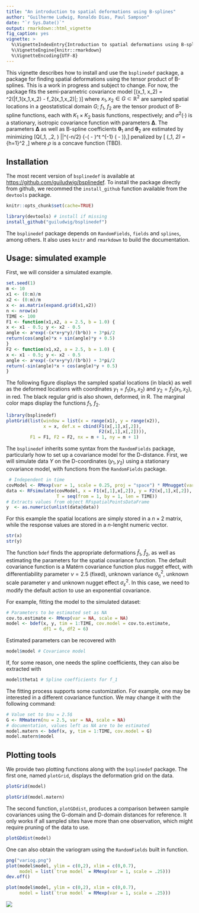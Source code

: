 ---
title: "An introduction to spatial deformations using B-splines"
author: "Guilherme Ludwig, Ronaldo Dias, Paul Sampson"
date: "`r Sys.Date()`"
output: rmarkdown::html_vignette
fig_caption: yes
vignette: >
  %\VignetteIndexEntry{Introduction to spatial deformations using B-splines}
  %\VignetteEngine{knitr::rmarkdown}
  %\VignetteEncoding{UTF-8}
---

This vignette describes how to install and use the `bsplinedef` package, a package for finding spatial deformations using the tensor product of B-splines. This is a work in progress and subject to change. For now, the package fits the semi-parametric covariance model \[\Gamma(x_1, x_2) =  \sigma^2(\|f_1(x_1,x_2) - f_2(x_1,x_2)\|; \boldsymbol\Delta)\] where $x_1, x_2 \in G \subset \mathbb{R}^2$ are sampled spatial locations in a geostatistical domain $G;$ $f_1,$ $f_2$ are the tensor product of B-spline functions, each with $K_1 \times K_2$ basis functions, respectively; and $\sigma^2(\cdot)$ is a stationary, isotropic covariance function with parameters $\boldsymbol\Delta$. The parameters $\boldsymbol\Delta$ as well as B-spline coefficients $\boldsymbol\theta_1$ and $\boldsymbol\theta_2$ are estimated by minimizing \[Q(\boldsymbol\theta_1, \boldsymbol\theta_2, \boldsymbol\Delta) \propto |\boldsymbol\Sigma|^{-n/2} \exp\left\{-\frac{1}{2}\left(\mathbf{Y} - \boldsymbol\mu \right)^t \boldsymbol\Sigma^{-1} \left(\mathbf{Y} - \boldsymbol\mu \right)\right\},\] penalized by \[ \mathbf{P}(\boldsymbol\theta_1, \boldsymbol\theta_2) = \lambda \sum_{h=1}^2 \left[\rho \left (\theta_{i,j,h} - \theta_{i+1,j,h} \right ) + \rho \left (\theta_{i,j,h} - \theta_{i,j+1,h} \right ) \right],\] where $\rho$ is a concave function (TBD).

## Installation

The most recent version of `bsplinedef` is available at <https://github.com/guiludwig/bsplinedef>. To install the package directly from github, we recommed the `install_github` function available from the `devtools` package. 

```{r echo=FALSE}
knitr::opts_chunk$set(cache=TRUE)
```

```{r eval=FALSE}
library(devtools) # install if missing
install_github("guiludwig/bsplinedef")
```

The `bsplinedef` package depends on `RandomFields`, `fields` and `splines`, among others. It also uses `knitr` and `rmarkdown` to build the documentation.

## Usage: simulated example

First, we will consider a simulated example. 

```{r}
set.seed(1)
m <- 10
x1 <- (0:m)/m
x2 <- (0:m)/m
x <- as.matrix(expand.grid(x1,x2))
n <- nrow(x)
TIME <- 100
F1 <- function(x1,x2, a = 2.5, b = 1.0) {
x <- x1 - 0.5; y <- x2 - 0.5
angle <- a*exp(-(x*x+y*y)/(b*b)) + 3*pi/2
return(cos(angle)*x + sin(angle)*y + 0.5)
}
F2 <- function(x1,x2, a = 2.5, b = 1.0) {
x <- x1 - 0.5; y <- x2 - 0.5
angle <- a*exp(-(x*x+y*y)/(b*b)) + 3*pi/2
return(-sin(angle)*x + cos(angle)*y + 0.5)
}
```

The following figure displays the sampled spatial locations (in black) as well as the deformed locations with coordinates $y_1 = f_1(x_1,x_2)$ and $y_2 = f_2(x_1,x_2)$, in red. The black regular grid is also shown, deformed, in R. The marginal color maps display the functions $f_1$, $f_2.$

```{r echo=FALSE, fig.align="center", message=FALSE, fig.width=6, fig.height=6}
library(bsplinedef)
plotGrid(list(window = list(x = range(x1), y = range(x2)),
              x = x, def.x = cbind(F1(x[,1],x[,2]), 
                                   F2(x[,1],x[,2]))),
         F1 = F1, F2 = F2, nx = m + 1, ny = m + 1)
```

The `bsplinedef` inherits some syntax from the `RandomFields` package, particularly how to set up a covariance model for the D-distance. First, we will simulate data $Y$ on the D-coordinates $(y_1, y_2)$ using a stationary covariance model, with functions from the `RandomFields` package.

```{r message=FALSE}
 # Independent in time
covModel <- RMexp(var = 1, scale = 0.25, proj = "space") * RMnugget(var = 1, proj = "time")
data <- RFsimulate(covModel, x = F1(x[,1],x[,2]), y = F2(x[,1],x[,2]),
                   T = seq(from = 1, by = 1, len = TIME)) 
# Extracts values from object RFspatialPointsDataFrame
y  <- as.numeric(unlist(data@data))
```

For this example the spatial locations are simply stored in a $n \times 2$ matrix, while the response values are stored in a $n$-lenght numeric vector.

```{r}
str(x)
str(y)
```

The function `bdef` finds the appropriate deformations $\hat{f}_1,$ $\hat{f}_2,$ as well as estimating the parameters for the spatial covariance function. The default covariance function is a Mat&eacute;rn covariance function plus nugget effect, with differentiability parameter $\nu = 2.5$ (fixed), unknown variance $\sigma_\eta^2$, unknown scale parameter $\gamma$ and unknown nugget effect $\sigma_\varepsilon^2.$ In this case, we need to modify the default action to use an exponential covariance.

For example, fitting the model to the simulated dataset:

```{r}
# Parameters to be estimated set as NA
cov.to.estimate <- RMexp(var = NA, scale = NA) 
model <- bdef(x, y, tim = 1:TIME, cov.model = cov.to.estimate,
              df1 = 6, df2 = 6)
```

Estimated parameters can be recovered with

```{r}
model$model # Covariance model
```

If, for some reason, one needs the spline coefficients, they can also be extracted with

```{r}
model$theta1 # Spline coefficients for f_1
```

The fitting process supports some customization. For example, one may be interested in a different covariance function. We may change it with the following command:

```{r}
# Value set to $nu = 2.5$
G <- RMmatern(nu = 2.5, var = NA, scale = NA)
# documentation, values left as NA are to be estimated
model.matern <- bdef(x, y, tim = 1:TIME, cov.model = G)
model.matern$model
```

## Plotting tools

We provide two plotting functions along with the `bsplinedef` package. The first one, named `plotGrid`, displays the deformation grid on the data.

```{r fig.align="center", fig.align="center", message=FALSE, fig.width=6, fig.height=6}
plotGrid(model)
```

```{r fig.align="center", fig.align="center", message=FALSE, fig.width=6, fig.height=6}
plotGrid(model.matern)
```

The second function, `plotGDdist`, produces a comparison between sample covariances using the G-domain and D-domain distances for reference. It only works if all sampled sites have more than one observation, which might require pruning of the data to use.

```{r fig.align="center", message=FALSE, fig.width=6, fig.height=6}
plotGDdist(model)
```

One can also obtain the variogram using the `RandomFields` built in function.

```{r eval = FALSE, echo=FALSE, message=FALSE}
png("variog.png")
plot(model$model, ylim = c(0,2), xlim = c(0,0.7),
     model = list(`true model` = RMexp(var = 1, scale = .25)))
dev.off()
```

```{r eval = FALSE}
plot(model$model, ylim = c(0,2), xlim = c(0,0.7),
     model = list(`true model` = RMexp(var = 1, scale = .25)))
```

![](variog.png)